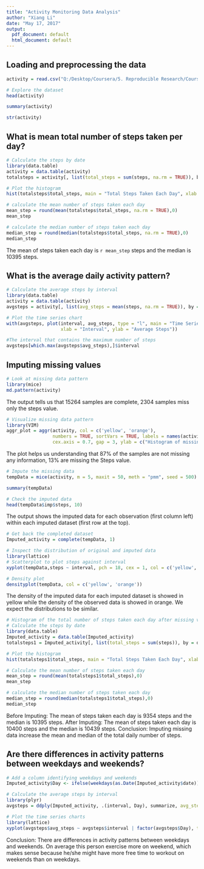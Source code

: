 ---
title: "Activity Monitoring Data Analysis"
author: "Xiang Li"
date: "May 17, 2017"
output:
  pdf_document: default
  html_document: default
---

## Loading and preprocessing the data
```{r}
activity = read.csv("Q:/Desktop/Coursera/5. Reproducible Research/Course Project 1/activity.csv")
```

```{r}
# Explore the dataset
head(activity)
```
```{r}
summary(activity)
```
```{r}
str(activity)
```

## What is mean total number of steps taken per day?
```{r}
# Calculate the steps by date
library(data.table)
activity = data.table(activity)
totalsteps = activity[, list(total_steps = sum(steps, na.rm = TRUE)), by = date]

# Plot the histogram
hist(totalsteps$total_steps, main = "Total Steps Taken Each Day", xlab = "Number of Steps")
```

```{r}
# calculate the mean number of steps taken each day
mean_step = round(mean(totalsteps$total_steps, na.rm = TRUE),0)
mean_step
```
```{r}
# calculate the median number of steps taken each day
median_step = round(median(totalsteps$total_steps, na.rm = TRUE),0)
median_step
```
The mean of steps taken each day is `r mean_step` steps and the median is 10395 steps.

## What is the average daily activity pattern?
```{r}
# Calculate the average steps by interval
library(data.table)
activity = data.table(activity)
avgsteps = activity[, list(avg_steps = mean(steps, na.rm = TRUE)), by = interval]

# Plot the time series chart
with(avgsteps, plot(interval, avg_steps, type = "l", main = "Time Series - Average Steps",
                    xlab = "Interval", ylab = "Average Steps"))
```


```{r}
#The interval that contains the maximum number of steps
avgsteps[which.max(avgsteps$avg_steps),]$interval
```

## Imputing missing values
```{r warning = FALSE}
# Look at missing data pattern
library(mice)
md.pattern(activity)
```
The output tells us that 15264 samples are complete, 2304 samples miss only the steps value.

```{r results = "hide", message = FALSE, cache= FALSE, warning = FALSE}
# Visualize missing data pattern
library(VIM)
aggr_plot = aggr(activity, col = c('yellow', 'orange'),
                 numbers = TRUE, sortVars = TRUE, labels = names(activity),
                 cex.axis = 0.7, gap = 3, ylab = c("Histogram of missing data", "Pattern"))
```

The plot helps us understanding that 87% of the samples are not missing any information, 13% are missing the Steps value. 

```{r results = "hide"}
# Impute the missing data
tempData = mice(activity, m = 5, maxit = 50, meth = "pmm", seed = 500)
```
```{r}
summary(tempData)
```

```{r}
# Check the imputed data
head(tempData$imp$steps, 10)
```
The output shows the imputed data for each observation (first column left) within each imputed dataset (first row at the top).

```{r}
# Get back the completed dataset 
Imputed_activity = complete(tempData, 1)
```

```{r}
# Inspect the distribution of original and imputed data
library(lattice)
# Scatterplot to plot steps against interval
xyplot(tempData,steps ~ interval, pch = 18, cex = 1, col = c('yellow', 'orange'))
```
```{r}
# Density plot 
densityplot(tempData, col = c('yellow', 'orange'))
```

The density of the imputed data for each imputed dataset is showed in yellow while the density of the observed data is showed in orange. We expect the distributions to be similar.

```{r}
# Histogram of the total number of steps taken each day after missing values are imputed
# Calculate the steps by date
library(data.table)
Imputed_activity = data.table(Imputed_activity)
totalsteps1 = Imputed_activity[, list(total_steps = sum(steps)), by = date]

# Plot the histogram
hist(totalsteps1$total_steps, main = "Total Steps Taken Each Day", xlab = "Number of Steps")
```

```{r}
# Calculate the mean number of steps taken each day
mean_step = round(mean(totalsteps1$total_steps),0)
mean_step
```
```{r}
# calculate the median number of steps taken each day
median_step = round(median(totalsteps1$total_steps),0)
median_step
```
Before Imputing: The mean of steps taken each day is 9354 steps and the median is 10395 steps.
After Imputing: The mean of steps taken each day is 10400 steps and the median is 10439 steps.
Conclusion: Imputing missing data increase the mean and median of the total daily number of steps.

## Are there differences in activity patterns between weekdays and weekends?
```{r}
# Add a column identifying weekdays and weekends
Imputed_activity$Day <- ifelse(weekdays(as.Date(Imputed_activity$date)) %in% c("Saturday", "Sunday"), "weekend", "weekday")

# Calculate the average steps by interval
library(plyr)
avgsteps = ddply(Imputed_activity, .(interval, Day), summarize, avg_steps = mean(steps))

# Plot the time series charts
library(lattice)
xyplot(avgsteps$avg_steps ~ avgsteps$interval | factor(avgsteps$Day), type = 'l', layout = c(1,2), main = "Average Number of Steps", xlab = "Interval", ylab = "Average Steps")
```

Conclusion: There are differences in activity patterns between weekdays and weekends. On average this person exercise more on weekend, which makes sense because he/she might have more free time to workout on weekends than on weekdays.








